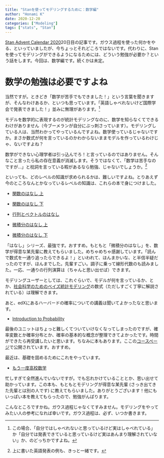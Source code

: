 ```yaml
---
title: "Stanを使ってモデリングするために：数学編"
author: "Honami K"
date: 2020-12-20
categories: ["Modeling"]
tags: ["stats", "Stan"]
---
```


[Stan Advent Calendar 2020](https://qiita.com/advent-calendar/2020/stan)20日目の記事です。ガウス過程を使った何かをやる、といっていましたが、今ちょっとそれどころではないです。代わりに、Stanを使ってモデリングができるようになるためには、どういう勉強が必要か？という話をします。今回は、数学編です。続くかは未定。

# 数学の勉強は必要ですよね

当然ですが。ときどき「数学が苦手でもできました！」という言葉を聞きますが、そんなわけあるか、といつも思っています。「英語しゃべれないけど国際学会で発表できました！」並みに無理があります。[^1]

[^1]: この場合、「自分ではしゃべれないと思っているけど実はしゃべれている」か「自分では発表できていると思っているけど実はあんまり理解されていない」か、のどっちかですよね。

モデルを数学的に表現するのが統計モデリングなのに、数学を知らなくてできるわけがありません（今ブーメランが自分にぶっ刺さっています）。モデリングしている人は、当然わかってやっているんですよね。数学使っているじゃないですか。まさか数式が何を言っているのかわからないままモデルを作っているわけじゃ、ないですよね？

数学ができない心理学者は引っ込んでろ！と言っているのではありません。そんなこと言ったら私の存在意義が消滅します。そうではなくて、「数学は苦手なのですが…」と枕詞を言っている暇があるなら勉強、じゃないでしょうか。[^2]

[^2]: 上に書いた英語発表の例も、きっと一緒です。

といっても、どのレベルの知識が求められるかは、難しいですよね。とりあえず今のところなんとかなっているレベルの知識は、これらの本で身につけました。


- [関数のはなし 上](https://www.amazon.co.jp/%E9%96%A2%E6%95%B0%E3%81%AE%E3%81%AF%E3%81%AA%E3%81%97%E3%80%88%E4%B8%8A%E3%80%89-%E5%A4%A7%E6%9D%91-%E5%B9%B3/dp/4817194405/ref=sr_1_1?__mk_ja_JP=%E3%82%AB%E3%82%BF%E3%82%AB%E3%83%8A&dchild=1&keywords=%E9%96%A2%E6%95%B0%E3%81%AE%E3%81%AF%E3%81%AA%E3%81%97&qid=1608360082&s=books&sr=1-1)

- [関数のはなし 下](https://www.amazon.co.jp/%E9%96%A2%E6%95%B0%E3%81%AE%E3%81%AF%E3%81%AA%E3%81%97%E3%80%88%E4%B8%8B%E3%80%89-%E5%A4%A7%E6%9D%91-%E5%B9%B3/dp/4817194413/ref=pd_bxgy_img_2/355-3598662-4428548?_encoding=UTF8&pd_rd_i=4817194413&pd_rd_r=8930634e-abab-46ee-ad11-825fb17d236e&pd_rd_w=AOH3J&pd_rd_wg=PI0xX&pf_rd_p=e64b0a81-ca1b-4802-bd2c-a4b65bccc76e&pf_rd_r=MW00ZE0S9SP7RG7GSWY6&psc=1&refRID=MW00ZE0S9SP7RG7GSWY6)

- [行列とベクトルのはなし](https://www.amazon.co.jp/%E8%A1%8C%E5%88%97%E3%81%A8%E3%83%99%E3%82%AF%E3%83%88%E3%83%AB%E3%81%AE%E3%81%AF%E3%81%AA%E3%81%97%E2%80%95%E7%B7%9A%E5%BD%A2%E4%BB%A3%E6%95%B0%E3%81%AE%E5%9F%BA%E7%A4%8E-%E5%A4%A7%E6%9D%91-%E5%B9%B3/dp/4817195436)

- [微積分のはなし 上](https://www.amazon.co.jp/%E5%BE%AE%E7%A9%8D%E5%88%86%E3%81%AE%E3%81%AF%E3%81%AA%E3%81%97%E3%80%88%E4%B8%8A%E3%80%89%E5%A4%89%E5%8C%96%E3%81%A8%E7%B5%90%E6%9E%9C%E3%82%92%E7%9F%A5%E3%82%8B%E3%83%86%E3%82%AF%E3%83%8B%E3%83%83%E3%82%AF-%E5%A4%A7%E6%9D%91-%E5%B9%B3/dp/4817192437/ref=pd_bxgy_img_2/355-3598662-4428548?_encoding=UTF8&pd_rd_i=4817192437&pd_rd_r=fb5a4456-35b9-4b53-834f-9c36edc18d35&pd_rd_w=eKBM1&pd_rd_wg=73Hne&pf_rd_p=e64b0a81-ca1b-4802-bd2c-a4b65bccc76e&pf_rd_r=R499C3TA3EA3FKGP174E&psc=1&refRID=R499C3TA3EA3FKGP174E)

- [微積分のはなし 下](https://www.amazon.co.jp/%E5%BE%AE%E7%A9%8D%E5%88%86%E3%81%AE%E3%81%AF%E3%81%AA%E3%81%97%E2%80%95%E5%A4%89%E5%8C%96%E3%81%A8%E7%B5%90%E6%9E%9C%E3%82%92%E7%9F%A5%E3%82%8B%E3%83%86%E3%82%AF%E3%83%8B%E3%83%83%E3%82%AF%E3%80%88%E4%B8%8B%E3%80%89-%E5%A4%A7%E6%9D%91-%E5%B9%B3/dp/4817192445/ref=pd_bxgy_img_2/355-3598662-4428548?_encoding=UTF8&pd_rd_i=4817192445&pd_rd_r=37a00983-2358-4169-a8da-7981ed6730e7&pd_rd_w=kIRgI&pd_rd_wg=DuNab&pf_rd_p=e64b0a81-ca1b-4802-bd2c-a4b65bccc76e&pf_rd_r=1N1K3WRME6X7JZ2EGXCX&psc=1&refRID=1N1K3WRME6X7JZ2EGXCX)


「はなし」シリーズ、最強です。おすすめ。もともと「微積分のはなし」を、数学が得意な某先輩に教えてもらいました。めちゃめちゃ感謝しています。「読んで数式を一通り追ったらできるよ！」といわれて、ほんまかいな、と半信半疑だったのですが、ほんまでした。先輩すごい。調子に乗って線形代数のも読みました。一応、一通りの行列演算は（ちゃんと思い出せば）できます。

モデリングユーザーとしては、これぐらいで、モデルが何を言っているか、とか、[社会科学のためのベイズ統計モデリング](http://www.asakura.co.jp/books/isbn/978-4-254-12842-0/)の数式（ただしすごく丁寧に解説されている）は理解できます。

あと、edXにあるハーバードの確率についての講義は聞いてよかったなと思います。

- [Introduction to Probability](https://www.edx.org/course/introduction-to-probability)

最後のユニットはちょっと難しくてついていけなくなってしまったのですが、確率変数とか確率分布とか、確率の基本的な概念が整理できてよかったです。時間ができたら再受講したいと思います。ちなみに本もあります。ここの[コースページ](https://projects.iq.harvard.edu/stat110/home)で公開されています。おすすめ。

最近は、基礎を固めるためにこれをやっています。

- [もう一度高校数学](https://www.amazon.co.jp/%E3%82%82%E3%81%86%E4%B8%80%E5%BA%A6%E9%AB%98%E6%A0%A1%E6%95%B0%E5%AD%A6-%E9%AB%98%E6%A9%8B-%E4%B8%80%E9%9B%84/dp/4534045840)

忙しすぎて全然進んでいないですが。でも忘れかけていることとか、思い出せて助かっています。この本も、もともとモデリングが得意な某先輩 (さっき出てきた先輩とは別の人です) に教えてもらいました。ありがとうございます！他にもいっぱい本を教えてもらったので、勉強がんばります。


こんなところですかね。ガウス過程じゃなくてすみません。モデリングをやってみたい人の参考になれば幸いです。ガウス過程は、必ず、いつか書きます。
